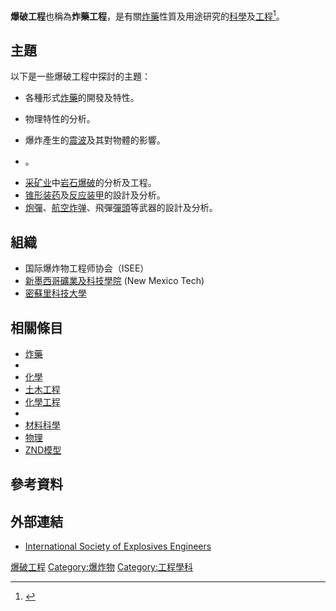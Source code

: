 '''爆破工程'''也稱為'''炸藥工程'''，是有關[[炸藥|炸藥]]性質及用途研究的[[科學|科學]]及[[工程|工程]]<ref name="Cooper">
{{cite book
|last=Cooper
|first=Paul W.
|title=Explosives Engineering
|year=1996
|publisher=Wiley-VCH
|isbn=0-471-18636-8}}
</ref>。

== 主題 ==
以下是一些爆破工程中探討的主題：
* 各種形式[[炸藥|炸藥]]的開發及特性。
* {{le|爆轟|Detonation}}物理特性的分析。
* 爆炸產生的[[震波|震波]]及其對物體的影響。
* {{le|炸药的安全测试|Safety testing of explosives}}。
* [[采矿业|采矿业]]中[[岩石爆破|岩石爆破]]的分析及工程。
* [[锥形装药|锥形装药]]及[[反应装甲|反应装甲]]的設計及分析。
* [[炮彈|炮彈]]、[[航空炸弹|航空炸弹]]、飛彈[[彈頭|彈頭]]等武器的設計及分析。

== 組織 ==
* 国际爆炸物工程师协会（ISEE）
* [[新墨西哥礦業及科技學院|新墨西哥礦業及科技學院]] (New Mexico Tech)
* [[密蘇里科技大學|密蘇里科技大學]]

== 相關條目 ==
* [[炸藥|炸藥]]
* {{le|Chapman-Jouguet條件|Chapman–Jouguet condition}}
* [[化學|化學]]
* [[土木工程|土木工程]]
* [[化學工程|化學工程]]
* {{le|格尼方程|Gurney equations}}
* [[材料科學|材料科學]]
* [[物理|物理]]
* [[ZND模型|ZND模型]]

== 參考資料 ==
{{Reflist}}

== 外部連結 ==
* [http://www.isee.org/ International Society of Explosives Engineers] {{Wayback|url=http://www.isee.org/ |date=20210212034227 }}

[[Category:爆破工程|]]
[[Category:爆炸物|Category:爆炸物]]
[[Category:工程學科|Category:工程學科]]
{{stub}}